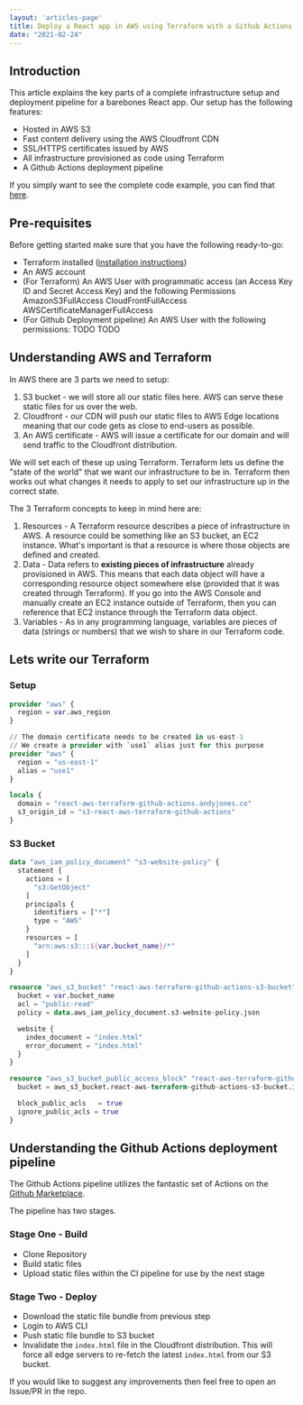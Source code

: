 ```yaml
---
layout: 'articles-page'
title: Deploy a React app in AWS using Terraform with a Github Actions Deployment pipeline 
date: "2021-02-24"
---
```


## Introduction

This article explains the key parts of a complete infrastructure setup and deployment pipeline for a barebones React app. Our setup has the following features:

* Hosted in AWS S3
* Fast content delivery using the AWS Cloudfront CDN
* SSL/HTTPS certificates issued by AWS
* All infrastructure provisioned as code using Terraform 
* A Github Actions deployment pipeline

If you simply want to see the complete code example, you can find that [here](https://TODO).

## Pre-requisites

Before getting started make sure that you have the following ready-to-go:

* Terraform installed ([installation instructions](https://www.terraform.io/downloads.html))
* An AWS account
* (For Terraform) An AWS User with programmatic access (an Access Key ID and Secret Access Key) and the following Permissions
    AmazonS3FullAccess
    CloudFrontFullAccess
    AWSCertificateManagerFullAccess
* (For Github Deployment pipeline) An AWS User with the following permissions:
    TODO
    TODO





## Understanding AWS and Terraform

In AWS there are 3 parts we need to setup:

1) S3 bucket - we will store all our static files here. AWS can serve these static files for us over the web.
2) Cloudfront - our CDN will push our static files to AWS Edge locations meaning that our code gets as close to end-users as possible.
3) An AWS certificate - AWS will issue a certificate for our domain and will send traffic to the Cloudfront distribution.

We will set each of these up using Terraform. Terraform lets us define the "state of the world" that we want our infrastructure to be in. Terraform then works out what changes it needs to apply to set our infrastructure up in the correct state.

The 3 Terraform concepts to keep in mind here are:

1) Resources - A Terraform resource describes a piece of infrastructure in AWS. A resource could be something like an S3 bucket, an EC2 instance. What's important is that a resource is where those objects are defined and created.
2) Data - Data refers to **existing pieces of infrastructure** already provisioned in AWS. This means that each data object will have a corresponding resource object somewhere else (provided that it was created through Terraform). If you go into the AWS Console and manually create an EC2 instance outside of Terraform, then you can reference that EC2 instance through the Terraform data object.
3) Variables - As in any programming language, variables are pieces of data (strings or numbers) that we wish to share in our Terraform code. 


## Lets write our Terraform

### Setup

```terraform
provider "aws" {
  region = var.aws_region
}

// The domain certificate needs to be created in us-east-1
// We create a provider with `use1` alias just for this purpose
provider "aws" {
  region = "us-east-1"
  alias = "use1"
}

locals {
  domain = "react-aws-terraform-github-actions.andyjones.co"
  s3_origin_id = "s3-react-aws-terraform-github-actions"
}
```


### S3 Bucket

```terraform
data "aws_iam_policy_document" "s3-website-policy" {
  statement {
    actions = [
      "s3:GetObject"
    ]
    principals {
      identifiers = ["*"]
      type = "AWS"
    }
    resources = [
      "arn:aws:s3:::${var.bucket_name}/*"
    ]
  }
}
```

```terraform
resource "aws_s3_bucket" "react-aws-terraform-github-actions-s3-bucket" {
  bucket = var.bucket_name
  acl = "public-read"
  policy = data.aws_iam_policy_document.s3-website-policy.json

  website {
    index_document = "index.html"
    error_document = "index.html"
  }
}

resource "aws_s3_bucket_public_access_block" "react-aws-terraform-github-actions-s3-access-control" {
  bucket = aws_s3_bucket.react-aws-terraform-github-actions-s3-bucket.id

  block_public_acls   = true
  ignore_public_acls = true
}
```


## Understanding the Github Actions deployment pipeline

The Github Actions pipeline utilizes the fantastic set of Actions on the [Github Marketplace](https://github.com/marketplace?type=actions).

The pipeline has two stages.

### Stage One - Build

- Clone Repository
- Build static files
- Upload static files within the CI pipeline for use by the next stage

### Stage Two - Deploy

- Download the static file bundle from previous step
- Login to AWS CLI
- Push static file bundle to S3 bucket
- Invalidate the `index.html` file in the Cloudfront distribution. This will force all edge servers to re-fetch the latest `index.html` from our S3 bucket.




If you would like to suggest any improvements then feel free to open an Issue/PR in the repo.
